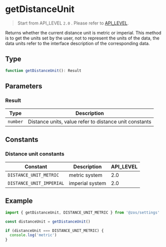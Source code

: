 # getDistanceUnit

> Start from API_LEVEL `2.0` . Please refer to [API_LEVEL](../../../../guides/framework/device/compatibility.md).

Returns whether the current distance unit is metric or imperial. This method is to get the units set by the user, not to represent the units of the data, the data units refer to the interface description of the corresponding data.

## Type

```ts
function getDistanceUnit(): Result
```

## Parameters

### Result

| Type                | Description                                            |
| ------------------- | ------------------------------------------------------ |
| <code>number</code> | Distance units, value refer to distance unit constants |

## Constants

### Distance unit constants

| Constant                 | Description     | API_LEVEL |
| ------------------------ | --------------- | --------- |
| `DISTANCE_UNIT_METRIC`   | metric system   | 2.0       |
| `DISTANCE_UNIT_IMPERIAL` | imperial system | 2.0       |

## Example

```js
import { getDistanceUnit, DISTANCE_UNIT_METRIC } from '@zos/settings'

const distanceUnit = getDistanceUnit()

if (distanceUnit === DISTANCE_UNIT_METRIC) {
  console.log('metric')
}
```
